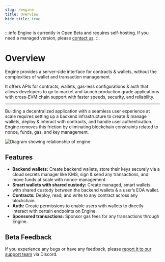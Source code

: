 ```yaml
---
slug: /engine
title: Overview
hide_title: true
---
```


:::info
Engine is currently in Open Beta and requires self-hosting. If you need a managed version, please [contact us](https://thirdweb.com/contact-us).
:::

# Overview

Engine provides a server-side interface for contracts & wallets, without the complexities of wallet and transaction management.

It offers APIs for contracts, wallets, gas-less configurations & auth that allows developers to go to market and launch production grade applications with cross-EVM chain support with faster speeds, security, and reliability.

---

Building a decentralized application with a seamless user experience at scale requires setting up a backend infrastructure to create & manage wallets, deploy & interact with contracts, and handle user authentication. Engine removes this friction by eliminating blockchain constraints related to nonce, funds, gas, and key management.

![Diagram showing relationship of engine](./assets/web3-api-arch.png)

## Features

- **Backend wallets:** Create backend wallets, store their keys securely via a cloud secrets manager like KMS, sign & send any transactions, and move funds at scale with nonce-management.
- **Smart wallets with shared custody:** Create managed, smart wallets with shared custody between the backend wallets & a user’s EOA wallet.
- **Contracts:** Deploy, read, and write to any contract across any blockchain.
- **Auth:** Create permissions to enable users with wallets to directly interact with certain endpoints on Engine.
- **Sponsored transactions:** Sponsor gas fees for any transactions through Engine.

## Beta Feedback

If you experience any bugs or have any feedback, please [report it to our support team](https://discord.gg/thirdweb) via Discord.

